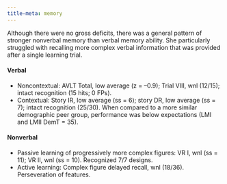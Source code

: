 ```yaml
---
title-meta: memory
---
```


<!-- ### Learning and Memory  -->

Although there were no gross deficits, there was a general pattern of stronger nonverbal memory than verbal memory ability. She particularly struggled with recalling more complex verbal information that was provided after a single learning trial.

#### Verbal 

- Noncontextual: AVLT Total, low average (z = –0.9); Trial VIII, wnl (12/15); intact recognition (15 hits; 0 FPs).
- Contextual: Story IR, low average (ss = 6); story DR, low average (ss = 7); intact recognition (25/30). When compared to a more similar demographic peer group, performance was below expectations (LMI and LMII DemT = 35).

#### Nonverbal

- Passive learning of progressively more complex figures: VR I, wnl (ss = 11); VR II, wnl (ss = 10). Recognized 7/7 designs.
- Active learning: Complex figure delayed recall, wnl (18/36). Perseveration of
features.
